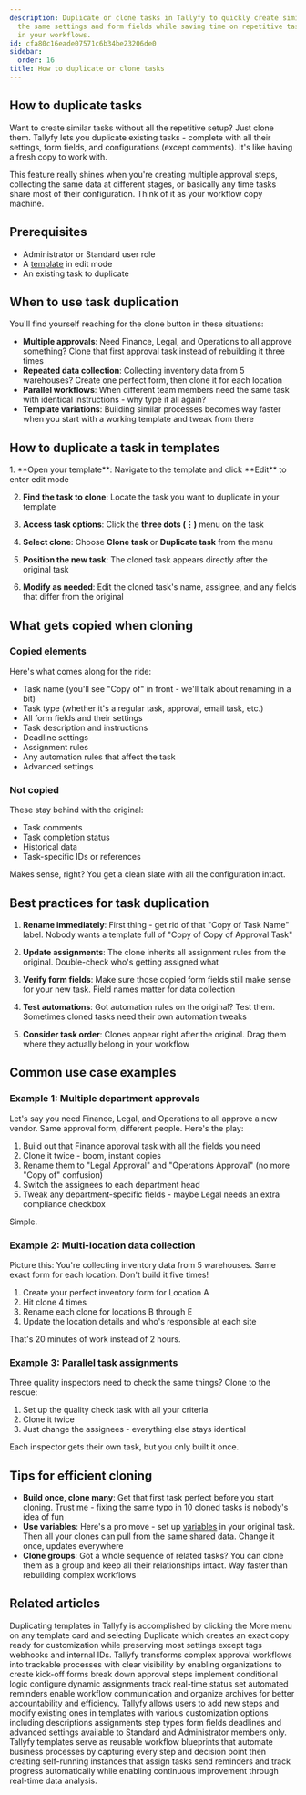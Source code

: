 ```yaml
---
description: Duplicate or clone tasks in Tallyfy to quickly create similar tasks with
  the same settings and form fields while saving time on repetitive task creation
  in your workflows.
id: cfa80c16eade07571c6b34be23206de0
sidebar:
  order: 16
title: How to duplicate or clone tasks
---
```



## How to duplicate tasks

Want to create similar tasks without all the repetitive setup? Just clone them. Tallyfy lets you duplicate existing tasks - complete with all their settings, form fields, and configurations (except comments). It's like having a fresh copy to work with.

This feature really shines when you're creating multiple approval steps, collecting the same data at different stages, or basically any time tasks share most of their configuration. Think of it as your workflow copy machine.

## Prerequisites

- Administrator or Standard user role  
- A [template](/products/pro/documenting/templates/) in edit mode
- An existing task to duplicate

## When to use task duplication

You'll find yourself reaching for the clone button in these situations:

- **Multiple approvals**: Need Finance, Legal, and Operations to all approve something? Clone that first approval task instead of rebuilding it three times
- **Repeated data collection**: Collecting inventory data from 5 warehouses? Create one perfect form, then clone it for each location
- **Parallel workflows**: When different team members need the same task with identical instructions - why type it all again?
- **Template variations**: Building similar processes becomes way faster when you start with a working template and tweak from there

## How to duplicate a task in templates

<Steps>
1. **Open your template**: Navigate to the template and click **Edit** to enter edit mode

2. **Find the task to clone**: Locate the task you want to duplicate in your template

3. **Access task options**: Click the **three dots (⋮)** menu on the task

4. **Select clone**: Choose **Clone task** or **Duplicate task** from the menu

5. **Position the new task**: The cloned task appears directly after the original task

6. **Modify as needed**: Edit the cloned task's name, assignee, and any fields that differ from the original
</Steps>

## What gets copied when cloning

### Copied elements
Here's what comes along for the ride:
- Task name (you'll see "Copy of" in front - we'll talk about renaming in a bit)
- Task type (whether it's a regular task, approval, email task, etc.)
- All form fields and their settings
- Task description and instructions  
- Deadline settings
- Assignment rules
- Any automation rules that affect the task
- Advanced settings

### Not copied
These stay behind with the original:
- Task comments
- Task completion status
- Historical data
- Task-specific IDs or references

Makes sense, right? You get a clean slate with all the configuration intact.

## Best practices for task duplication

1. **Rename immediately**: First thing - get rid of that "Copy of Task Name" label. Nobody wants a template full of "Copy of Copy of Approval Task"

2. **Update assignments**: The clone inherits all assignment rules from the original. Double-check who's getting assigned what

3. **Verify form fields**: Make sure those copied form fields still make sense for your new task. Field names matter for data collection

4. **Test automations**: Got automation rules on the original? Test them. Sometimes cloned tasks need their own automation tweaks

5. **Consider task order**: Clones appear right after the original. Drag them where they actually belong in your workflow

## Common use case examples

### Example 1: Multiple department approvals
Let's say you need Finance, Legal, and Operations to all approve a new vendor. Same approval form, different people. Here's the play:
1. Build out that Finance approval task with all the fields you need
2. Clone it twice - boom, instant copies
3. Rename them to "Legal Approval" and "Operations Approval" (no more "Copy of" confusion)
4. Switch the assignees to each department head
5. Tweak any department-specific fields - maybe Legal needs an extra compliance checkbox

Simple.

### Example 2: Multi-location data collection
Picture this: You're collecting inventory data from 5 warehouses. Same exact form for each location. Don't build it five times!
1. Create your perfect inventory form for Location A
2. Hit clone 4 times
3. Rename each clone for locations B through E
4. Update the location details and who's responsible at each site

That's 20 minutes of work instead of 2 hours.

### Example 3: Parallel task assignments
Three quality inspectors need to check the same things? Clone to the rescue:
1. Set up the quality check task with all your criteria
2. Clone it twice
3. Just change the assignees - everything else stays identical

Each inspector gets their own task, but you only built it once.

## Tips for efficient cloning

- **Build once, clone many**: Get that first task perfect before you start cloning. Trust me - fixing the same typo in 10 cloned tasks is nobody's idea of fun
- **Use variables**: Here's a pro move - set up [variables](/products/pro/documenting/templates/variables/) in your original task. Then all your clones can pull from the same shared data. Change it once, updates everywhere
- **Clone groups**: Got a whole sequence of related tasks? You can clone them as a group and keep all their relationships intact. Way faster than rebuilding complex workflows


## Related articles
<CardGrid>
<LinkTitleCard header="<b>Templates > Duplicate a template</b>" href="/products/pro/documenting/templates/how-do-i-duplicate-a-template-on-tallyfy/" > Duplicating templates in Tallyfy is accomplished by clicking the More menu on any template card and selecting Duplicate which creates an exact copy ready for customization while preserving most settings except tags webhooks and internal IDs. </LinkTitleCard>
<LinkTitleCard header="<b>How To > Track and run complex approval workflows</b>" href="/products/pro/tutorials/how-to/track-and-run-complex-approval-workflows/" > Tallyfy transforms complex approval workflows into trackable processes with clear visibility by enabling organizations to create kick-off forms break down approval steps implement conditional logic configure dynamic assignments track real-time status set automated reminders enable workflow communication and organize archives for better accountability and efficiency. </LinkTitleCard>
<LinkTitleCard header="<b>Edit Templates > Edit steps</b>" href="/products/pro/documenting/templates/edit-templates/edit-steps/" > Tallyfy allows users to add new steps and modify existing ones in templates with various customization options including descriptions assignments step types form fields deadlines and advanced settings available to Standard and Administrator members only. </LinkTitleCard>
<LinkTitleCard header="<b>Documenting > Templates</b>" href="/products/pro/documenting/templates/" > Tallyfy templates serve as reusable workflow blueprints that automate business processes by capturing every step and decision point then creating self-running instances that assign tasks send reminders and track progress automatically while enabling continuous improvement through real-time data analysis. </LinkTitleCard>
</CardGrid>